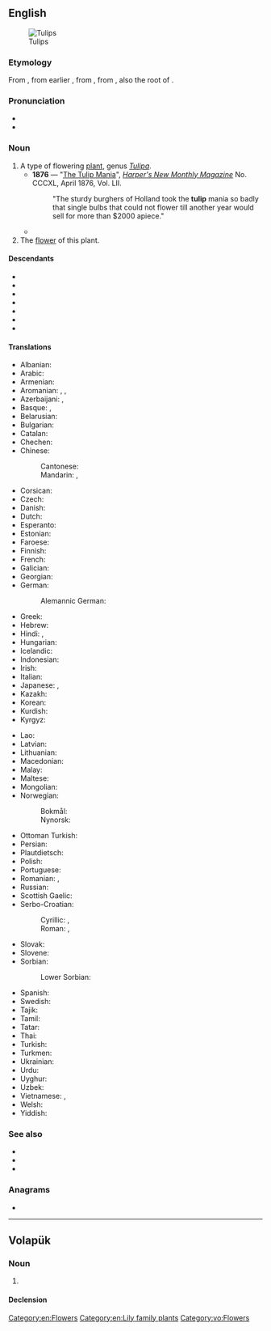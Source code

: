 {{also|TULIP}}
==English==
[[Image:Tulipa suaveolens floriade to Canberra.jpg|thumb|Tulips]]

===Etymology===
From {{der|en|fr|tulipe}}, from earlier {{m|fr|tulipan}}, from {{der|en|tr|tülbent||fine muslin, turban}}, from {{der|en|fa|دلبند|tr=dolband||turban}}, also the root of {{m|en|turban}}.

===Pronunciation===
* {{IPA|en|/ˈt(j)uːlɪp/|/ˈtʃuːlɪp/}}
* {{audio|en|en-us-tulip.ogg|Audio (US)}}

===Noun===
{{en-noun}}

# A type of flowering [[plant]], genus ''[[Tulipa]]''.
#* '''1876''' — "[[s:The Tulip Mania|The Tulip Mania]]", ''[[w:Harper's Magazine|Harper's New Monthly Magazine]]'' No. CCCXL, April 1876, Vol. LII.
#*: "The sturdy burghers of Holland took the '''tulip''' mania so badly that single bulbs that could not flower till another year would sell for more than $2000 apiece."
#* {{quote-book|en|year=1918|author={{w|W. B. Maxwell}}|chapter=10
|title=[http://openlibrary.org/works/OL1097634W The Mirror and the Lamp]
|passage=He looked round the poor room, at the distempered walls, and the bad engravings in meretricious frames, the crinkly paper and wax flowers on the chiffonier; and he thought of a room like Father Bryan's, with panelling, with cut glass, with '''tulips''' in silver pots, such a room as he had hoped to have for his own.}}
# The [[flower]] of this plant.

====Descendants====
{{desc-top}}
* {{desc|hi|ट्यूलिप|bor=1}}
* {{desc|ga|tiúilip|bor=1}}
* {{desc|ja|チューリップ|tr=chūrippu|bor=1}}
* {{desc|ko|튤립|bor=1}}
* {{desc|gd|tiuilip|bor=1}}
* {{desc|th|ทิวลิป|bor=1}}
* {{desc|cy|tiwlip|bor=1}}
{{desc-bottom}}

====Translations====
{{trans-top|plant}}
* Albanian: {{t|sq|tulipani}}
* Arabic: {{t|ar|تُولِيب|m}}
* Armenian: {{t+|hy|վարդակակաչ}}
* Aromanian: {{t|rup|pãteadzã|f}}, {{t|rup|lalei|f}}, {{t|rup|tulipã|f}}
* Azerbaijani: {{t+|az|tülpan}}, {{t+|az|dağlaləsi}}
* Basque: {{t|eu|idibihotz}}, {{t|eu|kukupel}}
* Belarusian: {{t|be|цюльпа́н|m}}
* Bulgarian: {{t|bg|лале́|f}}
* Catalan: {{t+|ca|tulipa|f}}
* Chechen: {{t|ce|алцӀензӀам}}
* Chinese:
*: Cantonese: {{t|yue|鬱金香|tr=wat1 gam1 hoeng1|sc=Hani}}
*: Mandarin: {{t+|cmn|鬱金香|sc=Hani}}, {{t+|cmn|郁金香|tr=yùjīnxiāng|sc=Hani}}
* Corsican: {{t|co|tulipanu|m}}
* Czech: {{t+|cs|tulipán|m}}
* Danish: {{t+|da|tulipan|c}}
* Dutch: {{t+|nl|tulp|f}}
* Esperanto: {{t|eo|tulipo}}
* Estonian: {{t|et|tulp}}
* Faroese: {{t|fo|tulipan|f}}
* Finnish: {{t+|fi|tulppaani}}
* French: {{t+|fr|tulipe|f}}
* Galician: {{t+|gl|tulipán|m}}
* Georgian: {{t|ka|ტიტა}}
* German: {{t+|de|Tulpe|f}}
*: Alemannic German: {{t|gsw|Tulipaane|f}}
* Greek: {{t+|el|τουλίπα|f}}
* Hebrew: {{t+|he|צבעוני|tr=tzivoni|sc=Hebr}}
* Hindi: {{t|hi|ट्यूलिप}}, {{t+|hi|लाला}}
* Hungarian: {{t+|hu|tulipán}}
* Icelandic: {{t|is|túlípani|m}}
* Indonesian: {{t+|id|tulip}}
* Irish: {{t|ga|tiúilip|f}}
* Italian: {{t+|it|tulipano|m}}
* Japanese: {{t+|ja|チューリップ|tr=chūrippu}}, {{t+|ja|鬱金香|tr=うこんこう, ukonkō|sc=Jpan}}
* Kazakh: {{t+|kk|қызғалдақ|sc=Cyrl}}
* Korean: {{t+|ko|튤립}}
* Kurdish: {{t+|kmr|tule}}
* Kyrgyz: {{t|ky|кызгалдак|sc=Cyrl}}
{{trans-mid}}
* Lao: {{t|lo|ດອກທິວລິບ}}
* Latvian: {{t|lv|tulpe|m}}
* Lithuanian: {{t|lt|tulpė|f}}
* Macedonian: {{t|mk|лале|f}}
* Malay: {{t|ms|tulip}}
* Maltese: {{t|mt|tulipan}}
* Mongolian: {{t|mn|алтан зул}}
* Norwegian:
*: Bokmål: {{t+|nb|tulipan|m}}
*: Nynorsk: {{t|nn|tulipan|m}}
* Ottoman Turkish: {{t|ota|لاله|tr=lale|sc=ota-Arab}}
* Persian: {{t+|fa|لاله|tr=lâle}}
* Plautdietsch: {{t|pdt|Tulp|f}}
* Polish: {{t+|pl|tulipan|m-in}}
* Portuguese: {{t+|pt|túlipa|f}}
* Romanian: {{t+|ro|lalea|f}}, {{t+|ro|tulipă|f}}
* Russian: {{t+|ru|тюльпа́н|m}}
* Scottish Gaelic: {{t|gd|tiuilip|f}}
* Serbo-Croatian:
*: Cyrillic: {{t|sh|лала|f|sc=Cyrl}}, {{t|sh|тулипан|m|sc=Cyrl}}
*: Roman: {{t+|sh|lala|f}}, {{t+|sh|tulipan|m}}
* Slovak: {{t|sk|tulipán|m}}
* Slovene: {{t+|sl|tulipan|m}}
* Sorbian:
*: Lower Sorbian: {{t|dsb|tulpa|f}}
* Spanish: {{t+|es|tulipán|m}}
* Swedish: {{t+|sv|tulpan|c}}
* Tajik: {{t|tg|лола‍}}
* Tamil: {{t|ta|துலிப்|sc=Taml}}
* Tatar: {{t+|tt|лалә}}
* Thai: {{t|th|ทิวลิป|tr=thiu lip}}
* Turkish: {{t+|tr|lale}}
* Turkmen: {{t|tk|çigilden}}
* Ukrainian: {{t|uk|тюльпа́н|m}}
* Urdu: {{t+|ur|لالہ|tr=lāla|sc=ur-Arab}}
* Uyghur: {{t|ug|لالە}}
* Uzbek: {{t+|uz|lola}}
* Vietnamese: {{t|vi|uất kim hương}}, {{t|vi|uất kim cương}}
* Welsh: {{t|cy|tiwlip|f}}
* Yiddish: {{t|yi|טולפּאַן|m}}
{{trans-bottom}}

===See also===
* {{pedia}}
* {{comcatlite|Tulipa|i=1}}
* {{specieslite|Tulipa|i=1}}

===Anagrams===
* {{anagrams|en|a=ilptu|lit up|uplit|uptil}}

[[Category:en:Flowers]]
[[Category:en:Lily family plants]]

----

==Volapük==

===Noun===
{{vo-noun}}

# {{l|en|tulip}}

====Declension====
{{vo-decl-noun}}

[[Category:vo:Flowers]]